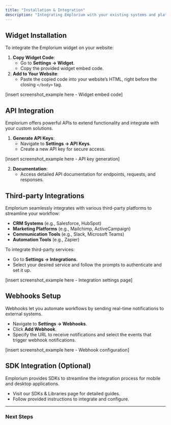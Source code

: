 ```yaml
---
title: "Installation & Integration"
description: "Integrating Emplorium with your existing systems and platforms is straightforward. Follow this guide to set up integrations seamlessly."
---
```


## Widget Installation

To integrate the Emplorium widget on your website:

1. **Copy Widget Code**:
   - Go to **Settings → Widget**.
   - Copy the provided widget embed code.
2. **Add to Your Website**:
   - Paste the copied code into your website’s HTML, right before the closing `</body>` tag.

[insert screenshot_example here - Widget embed code]

## API Integration

Emplorium offers powerful APIs to extend functionality and integrate with your custom solutions.

1. **Generate API Keys**:
   - Navigate to **Settings → API Keys**.
   - Create a new API key for secure access.

[insert screenshot_example here - API key generation]

2. **Documentation**:
   - Access detailed API documentation for endpoints, requests, and responses.

## Third-party Integrations

Emplorium seamlessly integrates with various third-party platforms to streamline your workflow:

- **CRM Systems** (e.g., Salesforce, HubSpot)
- **Marketing Platforms** (e.g., Mailchimp, ActiveCampaign)
- **Communication Tools** (e.g., Slack, Microsoft Teams)
- **Automation Tools** (e.g., Zapier)

To integrate third-party services:

- Go to **Settings → Integrations**.
- Select your desired service and follow the prompts to authenticate and set it up.

[insert screenshot_example here - Integration settings page]

## Webhooks Setup

Webhooks let you automate workflows by sending real-time notifications to external systems.

- Navigate to **Settings → Webhooks**.
- Click **Add Webhook**.
- Specify the URL to receive notifications and select the events that trigger webhook notifications.

[insert screenshot_example here - Webhook configuration]

## SDK Integration (Optional)

Emplorium provides SDKs to streamline the integration process for mobile and desktop applications.

- Visit our SDKs & Libraries page for detailed guides.
- Follow provided instructions to integrate and configure.

---

### Next Steps